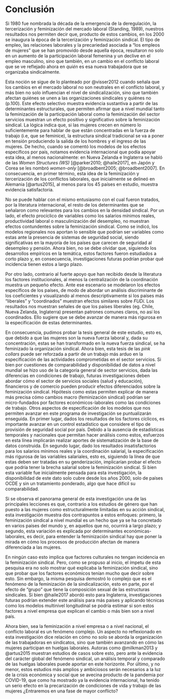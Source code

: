# Conclusión {#conclusion}

Si 1980 fue nombrada la década de la emergencia de la deregulación, la tercerización y feminización del mercado laboral  (Standing, 1989), nuestros resultados nos permiten decir que, producto de estos cambios, en los 2000 se inaugura la época de la tercerización y feminización sindical. El tipo de empleo, las relaciones laborales y la precariedad asociada a "los empleos de mujeres" que se han promovido desde aquella época, resultaron no solo en un aumento de la participación laboral femenina y un declive en el empleo masculino, sino que también, en un cambio en el conflicto laboral que se ve reflejado ahora en *quién* es esa nueva trabajadora que se organizaba sindicalmente.

Esta noción se sigue de lo planteado por @visser2012 cuando señala que los cambios en el mercado laboral no son neutrales en el conflicto laboral, y más bien no solo influencian el nivel de sindicalización, sino que también afectan quiénes se unen a las organizaciones sindicales y quiénes no (p.100). Este efecto selectivo muestra evidencia sustantiva a partir de las determinantes estructurales, que permiten afirmar que a nivel mundial tanto la feminización de la participación laboral como la feminización del sector servicios muestran un efecto positivo y significativo sobre la feminización sindical. La lógica indica que, si las mujeres crecen en número lo suficientemente para hablar de que están concentradas en la fuerza de trabajo (i.e, que se feminice), la estructura sindical tradicional se va a poner en tensión produciendo la salida de los hombres y el ingreso de las mujeres. De hecho, cuando se comentó los modelos de los efectos específicos por país, notamos evidencia internacional que podía apoyar esta idea, al menos nacionalmente: en Nueva Zelanda e Inglaterra se habló de las *Women Structures (WS)* [@parker2010; @haile2017], en Japón y Corea se les nombró *women-only* [@broadbent2005; @broadbent2007]. En consecuencia, en primer término, esta idea de la feminización y tercerización de los conflictos laborales, que inicialmente se delineó en Alemania [@artus2015], al menos para los 45 países en estudio, muestra evidencia satisfactoria. 

No se puede hablar con el mismo entusiasmo con el cual fueron tratados, por  la literatura internacional, el resto de los determinantes que se señalaron como relevantes para los cambios en la densidad sindical. Por un lado, el efecto procíclico de variables como los salarios mínimos reales, productividad laboral o masculinización del desempleo, no muestran efectos contundentes sobre la feminización sindical. Como se indicó, los modelos regionales nos aportan lo sensible que podrían ser variables como estas ante la presencia de sistemas de seguridad social, siendo significativas en la mayoría de los países que carecen de seguridad al desempleo y pensión. Ahora bien, no se debe olvidar que, siguiendo los desarrollos empíricos en la temática, estos factores fueron estudiados a corto plazo y, en consecuencia, investigaciones futuras podrían probar qué incidencia tienen estos a largo plazo. 

Por otro lado, contrario al fuerte apoyo que han recibido desde la literatura los factores institucionales, al menos la centralización de la coordinación muestra un pequeño efecto. Ante ese escenario se modelaron los efectos específicos de los países, de modo de abordar un análisis discriminante de los coeficientes y visualizando al menos descriptivamente si los países más “liberales” y “coordinados” muestran efectos similares sobre $FUDi$. Los resultados nos muestran señales de que los países liberales (eg. Chile, Nueva Zelanda, Inglaterra) presentan patrones comunes claros, no así los coordinados. Ello sugiere que se debe avanzar de manera más rigurosa en la especificación de estas determinantes.   

En consecuencia, pudimos probar la tesis general de este estudio, esto es, que debido a que las mujeres son la nueva fuerza laboral y, dada su concentración, estas se han transformado en la nueva fuerza sindical, se ha feminizado la organización sindical. Ahora bien, esta tesis de las *pink collars* puede ser reforzada a partir de un trabajo más arduo en la especificación de las actividades comprometidas en el sector servicios. Si bien por cuestiones de comparabilidad y disponibilidad de datos a nivel mundial se hizo uso de la categoría general de sector servicios, dada las diferencias en condiciones de trabajo, futuras investigaciones deben abordar cómo el sector de servicios sociales (salud y educación), financieros y de comercio pueden producir efectos diferenciados sobre la feminización sindical. Hipótesis como estas permiten explicar de manera más precisa cómo cambios macro (feminización sindical) podrían ser micro-fundados por factores económicos-laborales como las condiciones de trabajo. 
Otros aspectos de especificación de los modelos que nos permiten avanzar en este programa de investigación se puntualizarán enseguida. En primer lugar, dados los resultados de los factores cíclicos, es importante avanzar en un control estadístico que considere el tipo de provisión de seguridad social por país. Debido a la ausencia de estadísticas temporales y nacionales que permitan hacer análisis como estos, esfuerzos en esta línea implicarán realizar aportes de sistematización de la base de datos construida. En segundo lugar, dado los resultados insatisfactorios para los salarios mínimos reales y la coordinación salarial, la especificación más rigurosa de las variables salariales, esto es, siguiendo la línea de que estas deben ser tratadas en su genderización, implicarían probar el efecto que podría tener la brecha salarial sobre la feminización sindical. Si bien esta variable fue inicialmente pensada para esta investigación, la disponibilidad de este dato solo cubre desde los años 2000, solo de países OCDE y sin un tratamiento ponderado, algo que hace difícil su comparabilidad. 

Si se observa el panorama general de esta investigación una de las principales lecciones es que, contrario a los estudios de género que han puesto a las mujeres como estructuralmente limitadas en su acción sindical, esta investigación muestra dos contrapuntos a estos enfoques: primero,  la feminización sindical a nivel mundial es un hecho que ya se ha concretado en varios países del mundo y, en aquellos que no, ocurrirá a largo plazo; y segundo, esta variación es explicada por determinantes económicas-laborales, es decir, para entender la feminización sindical hay que poner la mirada en cómo los procesos de producción afectan de manera diferenciada a las mujeres.

En ningún caso esto implica que factores culturales no tengan incidencia en la feminización sindical. Pero, como se propuso al inicio, el ímpetu de esta pesquisa era no solo mostrar qué explicaba la feminización sindical, sino que probar que los factores económicos tenían mucho que decir sobre esto. Sin embargo, la misma pesquisa demostró lo complejo que es el fenómeno de la feminización de la sindicalización, esto en parte, por el efecto de “grupo” que tiene la composición sexual de las estructuras sindicales. Si bien @haile2017 abordó esto para Inglaterra, investigaciones futuras podrían extender este análisis para más países y aplicando técnicas como los modelos multinivel longitudinal se podría estimar si son estos factores a nivel empresa que explican el cambio o más bien son a nivel país.

Ahora bien, sea la feminización a nivel empresa o a nivel nacional, el conflicto laboral es un fenómeno complejo. Un aspecto no reflexionado en esta investigación dice relación en cómo no solo se aborda la organización de las trabajadoras en sindicatos, sino que también avanzando en cómo las mujeres participan en huelgas laborales. Autoras como @milkman2013 y @artus2015 muestran estudios de casos sobre esto, pero ante la evidencia del carácter global del fenómeno sindical, un análisis temporal y comparado de las huelgas laborales puede aportar en este horizonte. Por último, y no menor, estos estudios más amplios y ambiciosos serán necesarios a la luz de la crisis económica y social que se avecina producto de la pandemia por COVID-19, que como ha mostrado ya la evidencia internacional, ha tenido un serio efecto en la precarización de condiciones de vida y trabajo de las mujeres ¿Entraremos en una fase de mayor conflicto?
